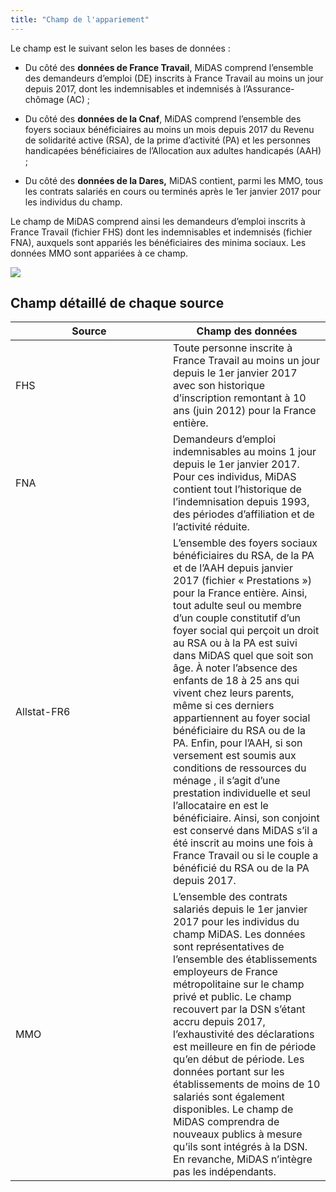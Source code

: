 ```yaml
---
title: "Champ de l'appariement"
---
```


Le champ est le suivant selon les bases de données :

-   Du côté des **données de France Travail**, MiDAS comprend l'ensemble des demandeurs d'emploi (DE) inscrits à France Travail au moins un jour depuis 2017, dont les indemnisables et indemnisés à l'Assurance-chômage (AC) ;

-   Du côté des **données de la Cnaf**, MiDAS comprend l'ensemble des foyers sociaux bénéficiaires au moins un mois depuis 2017 du Revenu de solidarité active (RSA), de la prime d'activité (PA) et les personnes handicapées bénéficiaires de l'Allocation aux adultes handicapés (AAH) ;

-   Du côté des **données de la Dares,** MiDAS contient, parmi les MMO, tous les contrats salariés en cours ou terminés après le 1er janvier 2017 pour les individus du champ.

Le champ de MiDAS comprend ainsi les demandeurs d'emploi inscrits à France Travail (fichier FHS) dont les indemnisables et indemnisés (fichier FNA), auxquels sont appariés les bénéficiaires des minima sociaux. Les données MMO sont appariées à ce champ.

![](images/image-1626740207.png)

## Champ détaillé de chaque source

| Source      | Champ des données                                                                                                                                                                                                                                                                                                                                                                                                                                                                                                                                                                                                                                                                                                                                                                                                         |
|------------------------------------|------------------------------------|
| FHS         | Toute personne inscrite à France Travail au moins un jour depuis le 1er janvier 2017 avec son historique d'inscription remontant à 10 ans (juin 2012) pour la France entière.                                                                                                                                                                                                                                                                                                                                                                                                                                                                                                                                                                                                                                             |
| FNA         | Demandeurs d'emploi indemnisables au moins 1 jour depuis le 1er janvier 2017. Pour ces individus, MiDAS contient tout l'historique de l'indemnisation depuis 1993, des périodes d'affiliation et de l'activité réduite.                                                                                                                                                                                                                                                                                                                                                                                                                                                                                                                                                                                                   |
| Allstat-FR6 | L'ensemble des foyers sociaux bénéficiaires du RSA, de la PA et de l'AAH depuis janvier 2017 (fichier « Prestations ») pour la France entière. Ainsi, tout adulte seul ou membre d'un couple constitutif d'un foyer social qui perçoit un droit au RSA ou à la PA est suivi dans MiDAS quel que soit son âge. À noter l'absence des enfants de 18 à 25 ans qui vivent chez leurs parents, même si ces derniers appartiennent au foyer social bénéficiaire du RSA ou de la PA. Enfin, pour l'AAH, si son versement est soumis aux conditions de ressources du ménage , il s'agit d'une prestation individuelle et seul l'allocataire en est le bénéficiaire. Ainsi, son conjoint est conservé dans MiDAS s'il a été inscrit au moins une fois à France Travail ou si le couple a bénéficié du RSA ou de la PA depuis 2017. |
| MMO         | L'ensemble des contrats salariés depuis le 1er janvier 2017 pour les individus du champ MiDAS. Les données sont représentatives de l'ensemble des établissements employeurs de France métropolitaine sur le champ privé et public. Le champ recouvert par la DSN s'étant accru depuis 2017, l'exhaustivité des déclarations est meilleure en fin de période qu'en début de période. Les données portant sur les établissements de moins de 10 salariés sont également disponibles. Le champ de MiDAS comprendra de nouveaux publics à mesure qu'ils sont intégrés à la DSN. En revanche, MiDAS n'intègre pas les indépendants.                                                                                                                                                                                            |
